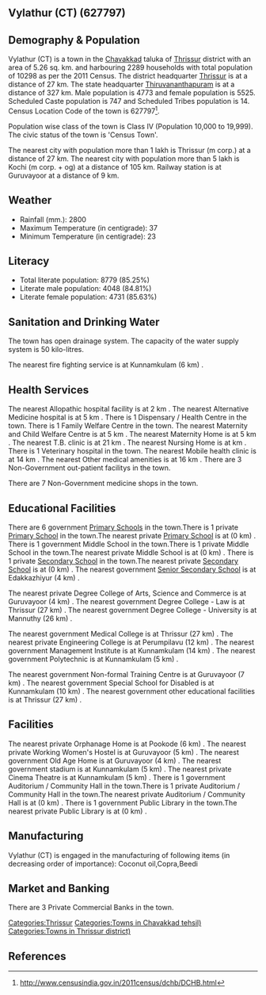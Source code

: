 {{Infobox settlement
| name=Vylathur (CT)
| native_name=
| native_name_lang=
| other_name=
| nickname=
| settlement_type=Town
| image_skyline=
| image_alt=
| image_caption=
| pushpin_map=India Kerala
| pushpin_label_position=right
| pushpin_map_alt=
| pushpin_map_caption=Location in Kerala, India
| latd=
| latm=
| lats=
| latNS=
| longd=
| longm=
| longs=
| longEW=
| coordinates_display=inline,title
| subdivision_type=Country
| subdivision_name={{flag|India}}
| subdivision_type1=[[States and territories of India|State]]
| subdivision_name1=Kerala 
| subdivision_type2=[[List of districts of India|District]]
| subdivision_name2=Thrissur
| subdivision_type3=Tahsil
| subdivision_name3=Chavakkad
| website=
| established_title=<!-- Established -->
| established_date=
| founder=
| named_for=
| government_type=
| governing_body=
| unit_pref=Metric
| area_footnotes=
| area_rank=
| area_total_km2=5.26
| elevation_footnotes=
| elevation_m=
| population_total=10298
| population_as_of=2011
| population_rank=
| population_density_km2=1957
| population_demonym=
| population_footnotes=
| demographics_type1=Languages=
| demographics1_title1=Official=
| demographics1_info1=[[Malayalam language|Malayalam]]
| timezone1=[[Indian Standard Time|IST]]
| utc_offset1==+5:30
| postal_code_type=[[Postal Index Number|PIN]]
| postal_code=
| area_code_type=Telephone code
| area_code=
| registration_plate=
| blank1_name_sec1=Nearest city
| blank1_info_sec1=[[Thrissur (m corp.)]]
| blank2_name_sec1=[[Human sex ratio|Sex ratio]]
| blank2_info_sec1=1157
| blank3_name_sec1=Literacy
| blank3_info_sec1=85.25%
| blank1_name_sec2=[[2011 Census of India|2011 census]] code
| blank1_info_sec2=627797
| footnotes=
}}

== Vylathur (CT) (627797) ==

== Demography & Population ==

Vylathur (CT) is a town in the [[Chavakkad]] taluka of [[Thrissur]] district with an area of 5.26 sq. km. and harbouring 2289 households with total population of 10298 as per the 2011 Census. The district headquarter [[Thrissur]] is at a distance of 27 km. The state headquarter [[Thiruvananthapuram]] is at a distance of 327 km. Male population is 4773 and female population is 5525. Scheduled Caste population is 747 and Scheduled Tribes population is 14. Census Location Code of the town is 627797<ref>http://www.censusindia.gov.in/2011census/dchb/DCHB.html</ref>.

Population wise class of the town is Class IV (Population 10,000 to 19,999).
The civic status of the town is 'Census Town'.

The nearest city with population more than 1 lakh is Thrissur (m corp.) at a distance of 27 km. The nearest city with population more than 5 lakh is Kochi (m corp. + og)  at a distance of 105 km. Railway station is at Guruvayoor at a distance of 9 km.


== Weather ==  
* Rainfall (mm.): 2800 
* Maximum Temperature (in centigrade): 37
* Minimum Temperature (in centigrade): 23


== Literacy ==  
* Total literate population: 8779 (85.25%)
* Literate male population: 4048 (84.81%)
* Literate female population: 4731 (85.63%)


== Sanitation and Drinking Water ==  
The town has open drainage system.
The capacity of the water supply system is 50 kilo-litres.

The nearest fire fighting service is at Kunnamkulam (6 km) .


== Health Services ==
The nearest Allopathic hospital facility is at 2 km .
The nearest Alternative Medicine hospital is at 5 km .
There is 1 Dispensary / Health Centre in the town.
There is 1 Family Welfare Centre in the town.
The nearest Maternity and Child Welfare Centre is at 5 km .
The nearest Maternity Home is at 5 km .
The nearest T.B. clinic is at 21 km .
The nearest Nursing Home is at  km .
There is 1 Veterinary hospital in the town.
The nearest Mobile health clinic is at 14 km .
The nearest Other medical amenities is at 16 km .
There are 3 Non-Government out-patient facilitys in the town.


There are 7 Non-Government medicine shops in the town.


== Educational Facilities ==
There are 6 government [[Primary School]]s in the town.There is 1 private [[Primary School]] in the town.The nearest private [[Primary School]] is at  (0 km) .
There is 1 government Middle School in the town.There is 1 private Middle School in the town.The nearest private Middle School is at  (0 km) .
There is 1 private [[Secondary School]] in the town.The nearest private [[Secondary School]] is at  (0 km) .
The nearest government [[Senior Secondary School]] is at Edakkazhiyur (4 km) .
 
 
 
 
 
The nearest private Degree College of Arts, Science and Commerce is at Guruvayoor (4 km) .
The nearest government Degree College - Law is at Thrissur (27 km) .
The nearest government Degree College - University is at Mannuthy (26 km) .
 
The nearest government Medical College is at Thrissur (27 km) .
The nearest private Engineering College is at Perumpilavu (12 km) .
The nearest government Management Institute is at Kunnamkulam (14 km) .
The nearest government Polytechnic is at Kunnamkulam (5 km) .
 
The nearest government Non-formal Training Centre is at Guruvayoor (7 km) .
The nearest government Special School for Disabled is at Kunnamkulam (10 km) .
The nearest government other educational facilities is at Thrissur (27 km) .


== Facilities ==
The nearest private Orphanage Home is at Pookode (6 km) .
The nearest private Working Women's Hostel is at Guruvayoor (5 km) .
The nearest government Old Age Home is at Guruvayoor (4 km) .
The nearest government stadium is at Kunnamkulam (5 km) .
The nearest private Cinema Theatre is at Kunnamkulam (5 km) .
There is 1 government Auditorium / Community Hall in the town.There is 1 private Auditorium / Community Hall in the town.The nearest private Auditorium / Community Hall is at  (0 km) .
There is 1 government Public Library in the town.The nearest private Public Library is at  (0 km) .


== Manufacturing ==
Vylathur (CT) is engaged in the manufacturing of following items (in decreasing order of importance): Coconut oil,Copra,Beedi


== Market and Banking ==

There are 3 Private Commercial Banks in the town.





[[Categories:Thrissur]]
[[Categories:Towns in Chavakkad tehsil)]]
[[Categories:Towns in Thrissur district)]]


== References ==
{{Reflist}}


